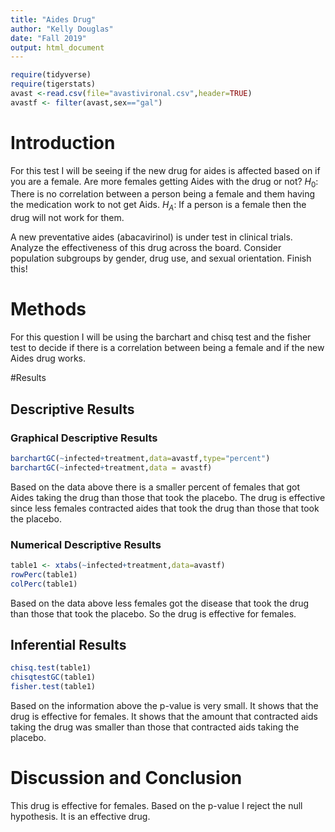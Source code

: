 ```yaml
---
title: "Aides Drug"
author: "Kelly Douglas"
date: "Fall 2019"
output: html_document
---
```


```r
require(tidyverse)
require(tigerstats)
avast <-read.csv(file="avastivironal.csv",header=TRUE)
avastf <- filter(avast,sex=="gal")
```

# Introduction

For this test I will be seeing if the new drug for aides is affected based on if you are a female. Are more females getting Aides with the drug or not? 
$H_0$: There is no correlation between a person being a female and them having the medication work to not get Aids.
$H_A$: If a person is a female then the drug will not work for them.



A new  preventative aides (abacavirinol) is under test in clinical trials. Analyze the effectiveness of this drug across the board. Consider population subgroups by gender, drug use, and sexual orientation. Finish this!

# Methods
For this question I will be using the barchart and chisq test and the fisher test to decide if there is a correlation between being a female and if the new Aides drug works. 


#Results

<!--Divide this section into two sub-sections:  One for your descriptive  results and one for your inferential results.!-->

## Descriptive Results

### Graphical Descriptive Results
```r
barchartGC(~infected+treatment,data=avastf,type="percent")
barchartGC(~infected+treatment,data = avastf)
```
Based on the data above there is a smaller percent of females that got Aides taking the drug than those that took the placebo. The drug is effective since less females contracted aides that took the drug than those that took the placebo. 


### Numerical Descriptive Results

```r
table1 <- xtabs(~infected+treatment,data=avastf)
rowPerc(table1)
colPerc(table1)
```
Based on the data above less females got the disease that took the drug than those that took the placebo. So the drug is effective for females. 


## Inferential Results
```r
chisq.test(table1)
chisqtestGC(table1)
fisher.test(table1)
```
Based on the information above the p-value is very small. It shows that the drug is effective for females. It shows that the amount that contracted aids taking the drug was smaller than those that contracted aids taking the placebo. 
<!--State hypothesis clearly.  Make sure your discussion of the inferential test covers all the aspects that the test output produces, such as test statistic, p-value etc.  Make a decision about the null hypothesis, explain the assumptions on which the selected test/procedure was based, and why the chosen procedure satisfys the assumptions and is appropriate to answer the research question!-->


# Discussion and Conclusion
This drug is effective for females. Based on the p-value I reject the null hypothesis. It is an effective drug. 
<!--Discussion and conclusion here.  If you found a relationship be sure to consider whether the relationship occurs because one of the variavbles causes the other, or whether they perhasps are related for some other reason.  Watch the chapter 6 videos from the GeorgeTown videos collection.!-->
